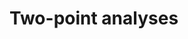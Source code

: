 # Two-point analyses

<!-- Best practice in respirometry is almost always to use linear regression on multiple time-series recordings of oxygen concentrations, to derive a slope and thus rate of oxygen use.  -->
<!-- Technically, an overall rate between any two timepoints can be calculated using only two O~2~ datapoints if they are accurate recordings, and in the past "*closed-bottle*" respirometry was common, where only the initial and final oxygen concentrations were recorded. However, in the modern day, there is little excuse for not using continuous data. -->
<!-- Using only two values gives no information about how rates of use may have fluctutated, and are also obviously highly sensitive to error and inaccurate recordings.  -->
<!-- Therefore rates determined using this method are unsafe.  -->

<!-- For some applications however, there may be valid reasons for using only two datapoints of oxygen concentration separated by a known time period to calculate a rate.  -->
<!-- This could be in cases of periodic and irregular oxygen monitoring or sampling in the field, or alternatively where the investigator is not interested in oxygen uptake rates *per se*, but rather in total oxygen flux over a time period.  -->
<!-- An example of this is in respirometry studies of sediment communities, where oxygen flux is correlated with transport of other chemicals or nutrients (e.g. Smith Jr. 1987).  -->
<!-- In such cases, even if continuous data exist, fitting a linear regression to these data may not give the correct information the investigator wants. -->
<!-- This is particularly the case where oxygen or oxygen use fluctuates significantly over the time period of the experiment, such as with a diurnal rhythm. -->
<!-- In such cases linear regressions may be significantly skewed.   -->

<!-- `respR` has the ability to calculate two-point rates.  -->
<!-- While we strongly recommend it not be used for analysis of data from any laboratory based studies looking at organismal metabolic rates, we have kept the functionality intact for the above use-cases, and for analysis of historical *closed-bottle* respirometry data.  -->

<!-- ## Two-point data -->

<!-- Simple two-point data can be entered into `calc.rate` in a 2x2 data frame (here created via typical R syntax): -->
<!-- ```{r} -->
<!-- two_pt_data <- data.frame(time = c(0, 10), o2 = c(8.5, 6.3)) -->
<!-- two_pt_data -->
<!-- ``` -->
<!-- ```{r, fig.keep="none"} -->
<!-- two_pt_result <- calc_rate(two_pt_data) -->
<!-- summary(two_pt_result) -->

<!-- ``` -->

<!-- The two-point rate can be seen at the end of the summary object. With only two datapoints, it will obviously be equal to the rate in the linear regression method. However, it can be extracted directly: -->

<!-- ```{r} -->
<!-- two_pt_result$rate_2pt -->
<!-- ``` -->

<!-- ## Processing two-point rates -->

<!-- Two-point rates can be passed to `adjust_rate()` for background corrections, and `convert_rate` for conversion to the desired output units. However, if using an object of class `calc_rate` they must be specifically called using `$rate_2pt` or, by default, the adjustment or conversion will operate on the linear regression derived rate.  -->
<!-- ```{r} -->
<!-- adjust_rate(two_pt_result$rate_2pt, by = -0.001) -->

<!-- convert_rate(two_pt_result$rate_2pt, o2.unit = "mg/L", time.unit = "h", output.unit = "mg/h/g", volume = 25, mass = 0.2) -->
<!-- ``` -->

<!-- The rate can alternatively be entered manually: -->
<!-- ```{r} -->
<!-- convert_rate(-0.0224, o2.unit = "mg/L", time.unit = "h", output.unit = "mg/h/g", volume = 25, mass = 0.2) -->
<!-- ``` -->


<!-- ### References -->

<!-- Smith Jr, K L. 1987. Food energy supply and demand: A discrepancy between particulate organic carbon flux and sediment community oxygen consumption in the deep ocean. Limnology and Oceanography 32(1).  -->
